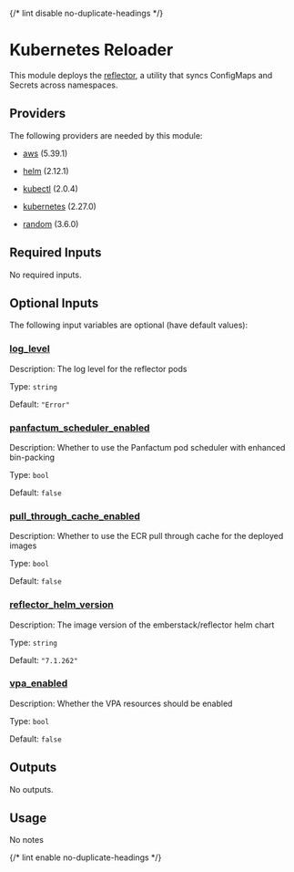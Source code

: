 
{/* lint disable no-duplicate-headings */}

# Kubernetes Reloader

<ModuleHeader name="kube_reflector" sourceHref="https://github.com/Panfactum/stack/tree/__PANFACTUM_VERSION_EDGE__/packages/infrastructure/kube_reflector" status="stable" type="live" />

This module deploys the [reflector](https://github.com/emberstack/kubernetes-reflector), a utility that syncs ConfigMaps and Secrets across namespaces.

## Providers

The following providers are needed by this module:

* [aws](https://registry.terraform.io/providers/hashicorp/aws/5.39.1/docs) (5.39.1)

* [helm](https://registry.terraform.io/providers/hashicorp/helm/2.12.1/docs) (2.12.1)

* [kubectl](#requirement_kubectl) (2.0.4)

* [kubernetes](https://registry.terraform.io/providers/hashicorp/kubernetes/2.27.0/docs) (2.27.0)

* [random](https://registry.terraform.io/providers/hashicorp/random/3.6.0/docs) (3.6.0)

## Required Inputs

No required inputs.

## Optional Inputs

The following input variables are optional (have default values):

### <a name="input_log_level" /> [log\_level](#input_log_level)

Description: The log level for the reflector pods

Type: `string`

Default: `"Error"`

### <a name="input_panfactum_scheduler_enabled" /> [panfactum\_scheduler\_enabled](#input_panfactum_scheduler_enabled)

Description: Whether to use the Panfactum pod scheduler with enhanced bin-packing

Type: `bool`

Default: `false`

### <a name="input_pull_through_cache_enabled" /> [pull\_through\_cache\_enabled](#input_pull_through_cache_enabled)

Description: Whether to use the ECR pull through cache for the deployed images

Type: `bool`

Default: `false`

### <a name="input_reflector_helm_version" /> [reflector\_helm\_version](#input_reflector_helm_version)

Description: The image version of the emberstack/reflector helm chart

Type: `string`

Default: `"7.1.262"`

### <a name="input_vpa_enabled" /> [vpa\_enabled](#input_vpa_enabled)

Description: Whether the VPA resources should be enabled

Type: `bool`

Default: `false`

## Outputs

No outputs.

## Usage

No notes

{/* lint enable no-duplicate-headings */}
